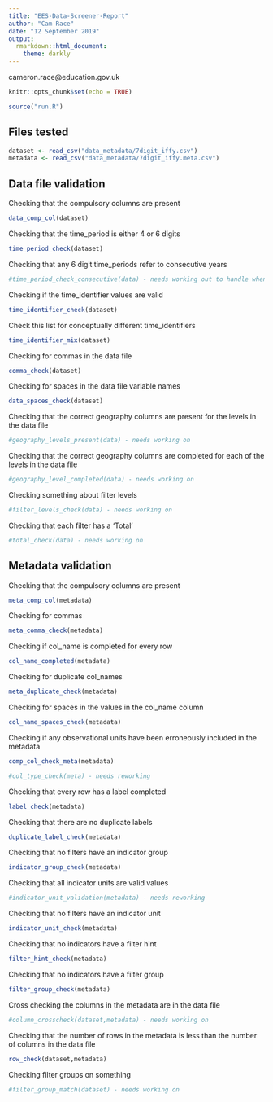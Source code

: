 ```yaml
---
title: "EES-Data-Screener-Report"
author: "Cam Race"
date: "12 September 2019"
output: 
  rmarkdown::html_document:
    theme: darkly
---
```

cameron.race@education.gov.uk
```r
knitr::opts_chunk$set(echo = TRUE)
```
```r
source("run.R")
```
## Files tested
```r
dataset <- read_csv("data_metadata/7digit_iffy.csv")
metadata <- read_csv("data_metadata/7digit_iffy.meta.csv")
```

## Data file validation
Checking that the compulsory columns are present
```r
data_comp_col(dataset)
```

Checking that the time_period is either 4 or 6 digits
```r
time_period_check(dataset)
```
  
 Checking that any 6 digit time_periods refer to consecutive years
```r
#time_period_check_consecutive(data) - needs working out to handle when the test isn't needed
```

 Checking if the time_identifier values are valid
```r
time_identifier_check(dataset)
```

 Check this list for conceptually different time_identifiers
```r
time_identifier_mix(dataset)
```

 Checking for commas in the data file
```r
comma_check(dataset)
```

 Checking for spaces in the data file variable names
```r
data_spaces_check(dataset)
```

 Checking that the correct geography columns are present for the levels in the data file
```r
#geography_levels_present(data) - needs working on
```

 Checking that the correct geography columns are completed for each of the levels in the data file
```r
#geography_level_completed(data) - needs working on
```

 Checking something about filter levels
```r
#filter_levels_check(data) - needs working on
```

 Checking that each filter has a 'Total'
```r
#total_check(data) - needs working on
```

## Metadata validation

 Checking that the compulsory columns are present
```r
meta_comp_col(metadata)
```

 Checking for commas
```r
meta_comma_check(metadata)
```

 Checking if col_name is completed for every row
```r
col_name_completed(metadata)
```

 Checking for duplicate col_names
```r
meta_duplicate_check(metadata)
```

 Checking for spaces in the values in the col_name column
```r
col_name_spaces_check(metadata)
```

 Checking if any observational units have been erroneously included in the metadata
```r
comp_col_check_meta(metadata)
```

```r
#col_type_check(meta) - needs reworking
```

 Checking that every row has a label completed
```r
label_check(metadata)
```
 
 Checking that there are no duplicate labels
```r
duplicate_label_check(metadata)
```

 Checking that no filters have an indicator group
```r
indicator_group_check(metadata)
```

 Checking that all indicator units are valid values
```r
#indicator_unit_validation(metadata) - needs reworking
```

 Checking that no filters have an indicator unit
```r
indicator_unit_check(metadata)
```

 Checking that no indicators have a filter hint
```r
filter_hint_check(metadata)
```

 Checking that no indicators have a filter group
```r
filter_group_check(metadata)
```

 Cross checking the columns in the metadata are in the data file
```r
#column_crosscheck(dataset,metadata) - needs working on
```

 Checking that the number of rows in the metadata is less than the number of columns in the data file
```r
row_check(dataset,metadata)
```

 Checking filter groups on something
```r
#filter_group_match(dataset) - needs working on
```